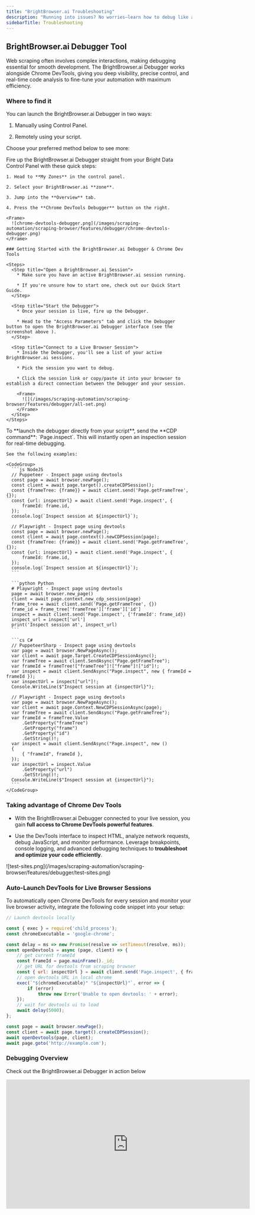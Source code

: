 ```yaml
---
title: "BrightBrowser.ai Troubleshooting"
description: "Running into issues? No worries—learn how to debug like a pro, decode error messages, and fine-tune your scraping setup using Chrome DevTools. Master troubleshooting techniques to keep your automation smooth and efficient."
sidebarTitle: Troubleshooting
---
```


## BrightBrowser.ai Debugger Tool

Web scraping often involves complex interactions, making debugging essential for smooth development. The BrightBrowser.ai Debugger works alongside Chrome DevTools, giving you deep visibility, precise control, and real-time code analysis to fine-tune your automation with maximum efficiency.

### Where to find it

You can launch the BrightBrowser.ai Debugger in two ways:

1. Manually using Control Panel.

2. Remotely using your script.

Choose your preferred method below to see more:

<Tabs>
  <Tab title="Manually">
    Fire up the BrightBrowser.ai Debugger straight from your Bright Data Control Panel with these quick steps:

    1. Head to **My Zones** in the control panel.

    2. Select your BrightBrowser.ai **zone**.

    3. Jump into the **Overview** tab.

    4. Press the **Chrome DevTools Debugger** button on the right.

    <Frame>
      ![chrome-devtools-debugger.png](/images/scraping-automation/scraping-browser/features/debugger/chrome-devtools-debugger.png)
    </Frame>

    ### Getting Started with the BrightBrowser.ai Debugger & Chrome Dev Tools

    <Steps>
      <Step title="Open a BrightBrowser.ai Session">
        * Make sure you have an active BrightBrowser.ai session running.

        * If you're unsure how to start one, check out our Quick Start Guide.
      </Step>

      <Step title="Start the Debugger">
        * Once your session is live, fire up the Debugger.

        * Head to the "Access Parameters" tab and click the Debugger button to open the BrightBrowser.ai Debugger interface (see the screenshot above ).
      </Step>

      <Step title="Connect to a Live Browser Session">
        * Inside the Debugger, you'll see a list of your active BrightBrowser.ai sessions.

        * Pick the session you want to debug.

        * Click the session link or copy/paste it into your browser to establish a direct connection between the Debugger and your session.

        <Frame>
          ![](/images/scraping-automation/scraping-browser/features/debugger/all-set.png)
        </Frame>
      </Step>
    </Steps>
  </Tab>

  <Tab title="Remotely">
    To **launch the debugger directly from your script**, send the **CDP command**: `Page.inspect`.
    This will instantly open an inspection session for real-time debugging.

    See the following examples:

    <CodeGroup>
      ```js NodeJS
      // Puppeteer - Inspect page using devtools
      const page = await browser.newPage();
      const client = await page.target().createCDPSession();
      const {frameTree: {frame}} = await client.send('Page.getFrameTree', {});
      const {url: inspectUrl} = await client.send('Page.inspect', {
          frameId: frame.id,
      });
      console.log(`Inspect session at ${inspectUrl}`);

      // Playwright - Inspect page using devtools
      const page = await browser.newPage();
      const client = await page.context().newCDPSession(page);
      const {frameTree: {frame}} = await client.send('Page.getFrameTree', {});
      const {url: inspectUrl} = await client.send('Page.inspect', {
          frameId: frame.id,
      });
      console.log(`Inspect session at ${inspectUrl}`);
      ```

      ```python Python
      # Playwright - Inspect page using devtools
      page = await browser.new_page()
      client = await page.context.new_cdp_session(page)
      frame_tree = await client.send('Page.getFrameTree', {})
      frame_id = frame_tree['frameTree']['frame']['id']
      inspect = await client.send('Page.inspect', {'frameId': frame_id})
      inspect_url = inspect['url']
      print('Inspect session at', inspect_url)
      ```

      ```cs C#
      // PuppeteerSharp - Inspect page using devtools
      var page = await browser.NewPageAsync();
      var client = await page.Target.CreateCDPSessionAsync();
      var frameTree = await client.SendAsync("Page.getFrameTree");
      var frameId = frameTree!["frameTree"]!["frame"]!["id"]!;
      var inspect = await client.SendAsync("Page.inspect", new { frameId = frameId });
      var inspectUrl = inspect["url"]!;
      Console.WriteLine($"Inspect session at {inspectUrl}");

      // Playwright - Inspect page using devtools
      var page = await browser.NewPageAsync();
      var client = await page.Context.NewCDPSessionAsync(page);
      var frameTree = await client.SendAsync("Page.getFrameTree");
      var frameId = frameTree.Value
          .GetProperty("frameTree")
          .GetProperty("frame")
          .GetProperty("id")
          .GetString()!;
      var inspect = await client.SendAsync("Page.inspect", new ()
      {
          { "frameId", frameId },
      });
      var inspectUrl = inspect.Value
          .GetProperty("url")
          .GetString()!;
      Console.WriteLine($"Inspect session at {inspectUrl}");
      ```
    </CodeGroup>
  </Tab>
</Tabs>

### Taking advantage of Chrome Dev Tools

* With the BrightBrowser.ai Debugger connected to your live session, you gain **full access to Chrome DevTools powerful features**.

* Use the DevTools interface to inspect HTML, analyze network requests, debug JavaScript, and monitor performance. Leverage breakpoints, console logging, and advanced debugging techniques to **troubleshoot and optimize your code efficiently**.

<Frame>
  ![test-sites.png](/images/scraping-automation/scraping-browser/features/debugger/test-sites.png)
</Frame>

### Auto-Launch DevTools for Live Browser Sessions

To automatically open Chrome DevTools for every session and monitor your live browser activity, integrate the following code snippet into your setup:

```js NodeJS - Puppeteer
// Launch devtools locally

const { exec } = require('child_process');
const chromeExecutable = 'google-chrome';

const delay = ms => new Promise(resolve => setTimeout(resolve, ms));
const openDevtools = async (page, client) => {
    // get current frameId
    const frameId = page.mainFrame()._id;
    // get URL for devtools from scraping browser
    const { url: inspectUrl } = await client.send('Page.inspect', { frameId });
    // open devtools URL in local chrome
    exec(`"${chromeExecutable}" "${inspectUrl}"`, error => {
        if (error)
            throw new Error('Unable to open devtools: ' + error);
    });
    // wait for devtools ui to load
    await delay(5000);
};

const page = await browser.newPage();
const client = await page.target().createCDPSession();
await openDevtools(page, client);
await page.goto('http://example.com');
```

### Debugging Overview

Check out the BrightBrowser.ai Debugger in action below

<Frame>
  <iframe width="660" height="350" src="https://www.youtube.com/embed/68Kom7tS-QY" title="Debugger Walkthrough" frameborder="0" allow="accelerometer; autoplay; clipboard-write; encrypted-media; gyroscope; picture-in-picture" allowfullscreen />
</Frame>

## Error codes

Explore some of the common error codes you may encounter and their potential causes below:

| Error Code | Meaning                                 | What can you do about it?                                                                                                                                               |
| ---------- | --------------------------------------- | ----------------------------------------------------------------------------------------------------------------------------------------------------------------------- |
| `407`      | Check your remote browser’s port . The correct port for BrightBrowser.ai is 9222 by default, or 9515 if using Selenium. |
| `403`      | Authentication Error                    | Verify your username and password , and ensure you're using the correct "Browser API" zone from the Bright Data control panel                        |
| `503`      | Service Unavailable                     | We’re currently scaling browsers to meet demand. Try reconnecting in 1 minute.                                                                                  |

## FAQs

For any questions about BrightBrowser.ai visit our [frequently asked questions](/general/faqs) page.

## How To

Find out more about the [common library navigational functions](/scraping-automation/scraping-browser/code-examples) and examples for browser automation and specifically for BrightBrowser.ai.